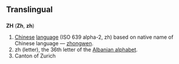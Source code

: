 ==Translingual==

==={{abbreviation}}===
'''ZH''' ('''Zh''', '''zh''')

#[[Chinese]] [[language]] (ISO 639 alpha-2, zh) based on native name of Chinese language — [[zhongwen]].
#zh (letter), the 36th letter of the [[Albanian alphabet]].
#Canton of Zurich